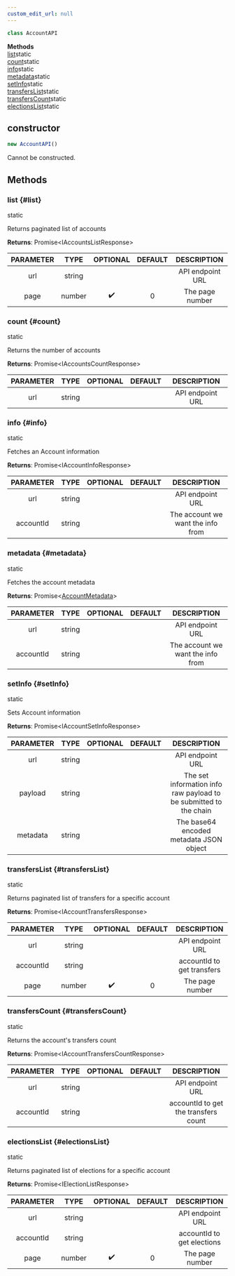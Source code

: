```yaml
---
custom_edit_url: null
---
```


```ts
class AccountAPI
```

<div>

</div>

<div className="container">
  <div className="row mb-2"><div className="col col--12"><strong>Methods</strong></div></div>
  <div className="row"><div className="col col--12"><a href="#list">list</a><span className="badge badge--info margin-left--sm">static</span><br/><a href="#count">count</a><span className="badge badge--info margin-left--sm">static</span><br/><a href="#info">info</a><span className="badge badge--info margin-left--sm">static</span><br/><a href="#metadata">metadata</a><span className="badge badge--info margin-left--sm">static</span><br/><a href="#setInfo">setInfo</a><span className="badge badge--info margin-left--sm">static</span><br/><a href="#transfersList">transfersList</a><span className="badge badge--info margin-left--sm">static</span><br/><a href="#transfersCount">transfersCount</a><span className="badge badge--info margin-left--sm">static</span><br/><a href="#electionsList">electionsList</a><span className="badge badge--info margin-left--sm">static</span></div></div>
</div>

## constructor
```ts
new AccountAPI()
```

<div>

</div>

Cannot be constructed.

## Methods
### list {#list}

<div>
  <span className="badge badge--info">static</span>
</div>

Returns paginated list of accounts

**Returns**: Promise&lt;IAccountsListResponse&gt;

|PARAMETER|TYPE|OPTIONAL|DEFAULT|DESCRIPTION|
|:---:|:---:|:---:|:---:|:---:|
|url|string|||API endpoint URL|
|page|number|✔️|0|The page number|

### count {#count}

<div>
  <span className="badge badge--info">static</span>
</div>

Returns the number of accounts

**Returns**: Promise&lt;IAccountsCountResponse&gt;

|PARAMETER|TYPE|OPTIONAL|DEFAULT|DESCRIPTION|
|:---:|:---:|:---:|:---:|:---:|
|url|string|||API endpoint URL|

### info {#info}

<div>
  <span className="badge badge--info">static</span>
</div>

Fetches an Account information

**Returns**: Promise&lt;IAccountInfoResponse&gt;

|PARAMETER|TYPE|OPTIONAL|DEFAULT|DESCRIPTION|
|:---:|:---:|:---:|:---:|:---:|
|url|string|||API endpoint URL|
|accountId|string|||The account we want the info from|

### metadata {#metadata}

<div>
  <span className="badge badge--info">static</span>
</div>

Fetches the account metadata

**Returns**: Promise&lt;[AccountMetadata](AccountMetadata)&gt;

|PARAMETER|TYPE|OPTIONAL|DEFAULT|DESCRIPTION|
|:---:|:---:|:---:|:---:|:---:|
|url|string|||API endpoint URL|
|accountId|string|||The account we want the info from|

### setInfo {#setInfo}

<div>
  <span className="badge badge--info">static</span>
</div>

Sets Account information

**Returns**: Promise&lt;IAccountSetInfoResponse&gt;

|PARAMETER|TYPE|OPTIONAL|DEFAULT|DESCRIPTION|
|:---:|:---:|:---:|:---:|:---:|
|url|string|||API endpoint URL|
|payload|string|||The set information info raw payload to be submitted to the chain|
|metadata|string|||The base64 encoded metadata JSON object|

### transfersList {#transfersList}

<div>
  <span className="badge badge--info">static</span>
</div>

Returns paginated list of transfers for a specific account

**Returns**: Promise&lt;IAccountTransfersResponse&gt;

|PARAMETER|TYPE|OPTIONAL|DEFAULT|DESCRIPTION|
|:---:|:---:|:---:|:---:|:---:|
|url|string|||API endpoint URL|
|accountId|string|||accountId to get transfers|
|page|number|✔️|0|The page number|

### transfersCount {#transfersCount}

<div>
  <span className="badge badge--info">static</span>
</div>

Returns the account's transfers count

**Returns**: Promise&lt;IAccountTransfersCountResponse&gt;

|PARAMETER|TYPE|OPTIONAL|DEFAULT|DESCRIPTION|
|:---:|:---:|:---:|:---:|:---:|
|url|string|||API endpoint URL|
|accountId|string|||accountId to get the transfers count|

### electionsList {#electionsList}

<div>
  <span className="badge badge--info">static</span>
</div>

Returns paginated list of elections for a specific account

**Returns**: Promise&lt;IElectionListResponse&gt;

|PARAMETER|TYPE|OPTIONAL|DEFAULT|DESCRIPTION|
|:---:|:---:|:---:|:---:|:---:|
|url|string|||API endpoint URL|
|accountId|string|||accountId to get elections|
|page|number|✔️|0|The page number|

